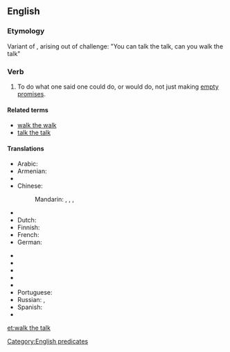 ==English==

===Etymology===
Variant of {{term|walk the walk}}, arising out of challenge: "You can talk the talk, can you walk the talk"

===Verb===
{{head|en|verb|head=to [[walk]] the [[talk]]}}

# {{context|idiomatic|US|lang=en}} To do what one said one could do, or would do, not just making [[empty promises]].

====Related terms====
* [[walk the walk]]
* [[talk the talk]]

====Translations====
{{trans-top|to act in accordance with one's words}}
* Arabic: {{t|ar|التزم بوعودك|sc=Arab}}
* Armenian: {{t|hy|խոսքն ու գործը մեկ անել|sc=Armn}}
* {{trreq|ca}}
* Chinese:
*: Mandarin: {{t|cmn|言出必行|tr=yán chū bì xíng|sc=Hani}}, {{t+|cmn|說到做到|sc=Hani}}, {{t|cmn|说到做到|tr=shuō dào zuò dào|sc=Hani}}, {{t+|cmn|言行一致|tr=yánxíngyīzhì|sc=Hani}}
* {{trreq|cs}}
* Dutch: {{t|nl|de daad bij het woord voegen}}
* Finnish: {{t|fi|pitää puheensa}}
* French: {{t+|fr|faut que les bottines suivent les babines}}
* German: {{t|de|seinen Worten Taten folgen lassen}}
{{trans-mid}}
* {{trreq|hi}}
* {{trreq|it}}
* {{trreq|ja}}
* {{trreq|ko}}
* {{trreq|pl}}
* Portuguese: {{t|pt|[[prometer]] [[e]] [[cumprir]]}}
* Russian: {{t|ru|[[подкреплять]] [[слово|слова]] [[дело|делом]]|impf|tr=podkrepljátʹ slová délom|sc=Cyrl}}, {{t|ru|[[подкрепить]] [[слово|слова]] [[дело|делом]]|pf|tr=podkrepítʹ slová délom|sc=Cyrl}}
* Spanish: {{t|es|pasar del dicho al hecho}}
* {{trreq|vi}}
{{trans-bottom}}

[[Category:English predicates]]

[[et:walk the talk]]